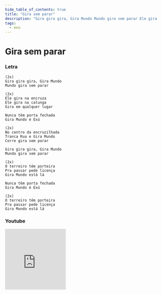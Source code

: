 ```yaml
---
hide_table_of_contents: true
title: "Gira sem parar"
description: "Gira gira gira, Gira Mundo Mundo gira sem parar Ele gira na encruza Ele gira na calunga Gira em qualquer lugar Nunca têm porta fechada Gira Mundo é Exú No centro da encruzilhada Tranca Rua e Gira Mundo Corre gira sem parar Gira gira gira, Gira Mundo Mundo gira sem parar O terreiro têm porteira Pra passar pede licença Gira Mundo está lá Nunca têm porta fechada Gira Mundo é Exú O terreiro têm porteira Pra passar pede licença Gira Mundo está lá"
tags:
  - exu
---
```


# Gira sem parar

### Letra

```text
(2x)
Gira gira gira, Gira Mundo
Mundo gira sem parar

(2x)
Ele gira na encruza
Ele gira na calunga
Gira em qualquer lugar

Nunca têm porta fechada
Gira Mundo é Exú

(2x)
No centro da encruzilhada
Tranca Rua e Gira Mundo
Corre gira sem parar

Gira gira gira, Gira Mundo
Mundo gira sem parar

(2x)
O terreiro têm porteira
Pra passar pede licença
Gira Mundo está lá

Nunca têm porta fechada
Gira Mundo é Exú

(2x)
O terreiro têm porteira
Pra passar pede licença
Gira Mundo está lá
```

### Youtube

<iframe
  width="200"
  height="200"
  src="https://www.youtube.com/embed/LzmIQz0jrpc"
  title="YouTube video player"
  frameborder="0"
  allow="accelerometer; autoplay; clipboard-write; encrypted-media; gyroscope; picture-in-picture; web-share"
  referrerpolicy="strict-origin-when-cross-origin"
  allowfullscreen
></iframe>